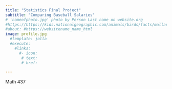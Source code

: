 ```yaml
---
title: "Statistics Final Project"
subtitle: "Comparing Baseball Salaries"
# 'nameofphoto.jpg' photo by Person Last name on website.org
#https://https://kids.nationalgeographic.com/animals/birds/facts/mallard-duck
#about: #https://websitename_name_html
image: profile.jpg
  #template: jolla
  #execute: 
    #links: 
      #- icon:
       # text:
       # href:

---
```


Math 437


